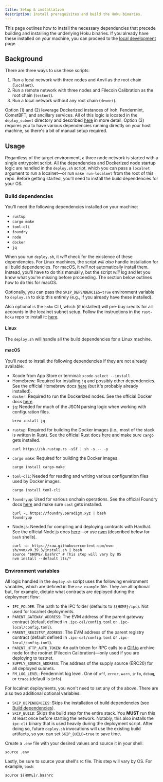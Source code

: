 ```yaml
---
title: Setup & installation
description: Install prerequisites and build the Hoku binaries.
---
```



This page outlines how to install the necessary dependencies that precede building and installing
the underlying Hoku binaries. If you already have these installed on your machine, you can proceed
to the [local development](/operators/local) page.

## Background

There are three ways to use these scripts:

1. Run a local network with three nodes and Anvil as the root chain (`localnet`).
2. Run a remote network with three nodes and Filecoin Calibration as the root chain (`testnet`).
3. Run a local network without any root chain (`devnet`).

Option (1) and (2) leverage Dockerized instances of Iroh, Fendermint, CometBFT, and ancillary
services. All of this logic is located in the `deploy_subnet` directory and described
[here](./deploy_subnet/README.md) in more detail. Option (3) requires you to have various
dependencies running directly on your host machine, so there's a bit of manual setup required.

## Usage

Regardless of the target environment, a three node network is started with a single entrypoint
script. All the dependencies and Dockerized node startup logic are handled in the `deploy.sh`
script, which you can pass a `localnet` argument to run a localnet—or run `make run-localnet` from
the root of this repo. Before getting started, you'll need to install the build dependencies for
your OS.

### Build dependencies

You'll need the following dependencies installed on your machine:

- `rustup`
- `cargo make`
- `toml-cli`
- `foundry`
- `node`
- `docker`
- `jq`

When you run `deploy.sh`, it _will_ check for the existence of these dependencies. For Linux
machines, the script _will also_ handle installation for all build dependencies. For macOS, it _will
not_ automatically install them. Instead, you'll have to do this manually, but the script _will_ log
and let you know what you're missing before proceeding. The section below outlines how to do this
for macOS.

Optionally, you can pass the `SKIP_DEPENDENCIES=true` environment variable to `deploy.sh` to skip
this entirely (e.g., if you already have these installed).

Also optional is the `hoku` CLI, which (if installed) will pre-buy credits for all accounts in the
localnet subnet setup. Follow the instructions in the `rust-hoku` repo to install it:
[here](https://github.com/hokunet/rust-hoku).

#### Linux

The `deploy.sh` will handle all the build dependencies for a Linux machine.

#### macOS

You'll need to install the following dependencies if they are not already available:

- Xcode from App Store or terminal: `xcode-select --install`
- Homebrew: Required for installing `jq` and possibly other dependencies. See the official Homebrew
  docs [here](https://brew.sh/) (but it's probably already installed).
- `docker`: Required to run the Dockerized nodes. See the official Docker docs
  [here](https://docs.docker.com/desktop/install/mac-install).
- `jq`: Needed for much of the JSON parsing logic when working with configuration files.
  ```shell
  brew install jq
  ```
- `rustup`: Required for building the Docker images (i.e., most of the stack is written in Rust).
  See the official Rust docs [here](https://www.rust-lang.org/tools/install) and make sure `cargo`
  gets installed.
  ```shell
  curl https://sh.rustup.rs -sSf | sh -s -- -y
  ```
- `cargo make`: Required for building the Docker images.
  ```shell
  cargo install cargo-make
  ```
- `toml-cli`: Needed for reading and writing various configuration files used by Docker images.
  ```shell
  cargo install toml-cli
  ```
- `foundryup`: Used for various onchain operations. See the official Foundry docs
  [here](https://book.getfoundry.sh/getting-started/installation) and make sure `cast` gets
  installed.
  ```shell
  curl -L https://foundry.paradigm.xyz | bash
  foundryup
  ```
- Node.js: Needed for compiling and deploying contracts with Hardhat. See the official Node.js docs
  [here](https://nodejs.org/en/download)—or use [nvm](https://github.com/nvm-sh/nvm) (described
  below for `bash` shells).
  ```shell
  curl -o- https://raw.githubusercontent.com/nvm-sh/nvm/v0.39.3/install.sh | bash
  source "$HOME/.bashrc" # This step will vary by OS
  nvm install --default lts/*
  ```

### Environment variables

All logic handled in the `deploy.sh` script uses the following environment variables, which are
defined in the `env.example` file. They are all optional but, for example, dictate what contracts
are deployed during the deployment flow:

- `IPC_FOLDER`: The path to the IPC folder (defaults to `${HOME}/ipc`). Not used for localnet
  deployments.
- `PARENT_GATEWAY_ADDRESS`: The EVM address of the parent gateway contract (default defined in
  `.ipc-cal/config.toml` or `.ipc-local/config.toml`).
- `PARENT_REGISTRY_ADDRESS`: The EVM address of the parent registry contract (default defined in
  `.ipc-cal/config.toml` or `.ipc-local/config.toml`).
- `PARENT_HTTP_AUTH_TOKEN`: An auth token for RPC calls to a [Glif.io](https://api.node.glif.io/)
  archive node for the rootnet (Filecoin Calibration)—only used if you are deploying to testnet.
- `SUPPLY_SOURCE_ADDRESS`: The address of the supply source (ERC20) for all deployed subnets.
- `FM_LOG_LEVEL`: Fendermint log level. One of `off`, `error`, `warn`, `info`, `debug`, or `trace`
  (default is `info`).

For localnet deployments, you won't need to set any of the above. There are also two additional
optional variables:

- `SKIP_DEPENDENCIES`: Skips the installation of build dependencies (see
  [Build dependencies](#build-dependencies)).
- `SKIP_BUILD`: Skips the build step for the entire stack. You **MUST** run this at least once
  before starting the network. Notably, this also installs the `ipc-cli` binary that is used heavily
  during the deployment script. After doing so, future `deploy.sh` invocations will use the existing
  build artifacts, so you can set `SKIP_BUILD=true` to save time.

Create a `.env` file with your desired values and source it in your shell:

```shell
source .env
```

Lastly, be sure to source your shell's rc file. This step will vary by OS. For example, `bash`:

```shell
source ${HOME}/.bashrc
```
